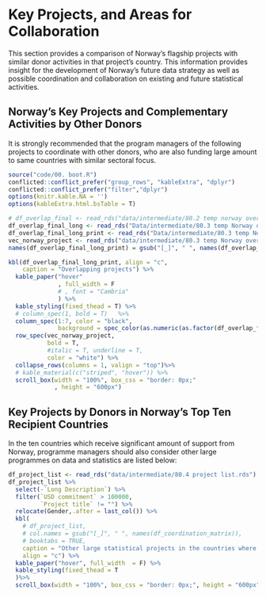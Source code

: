 # Key Projects, and Areas for Collaboration 

This section provides a comparison of Norway’s flagship projects with similar donor activities in that project’s country. This information provides insight for the development of Norway’s future data strategy as well as possible coordination and collaboration on existing and future statistical activities. 

## Norway’s Key Projects and Complementary Activities by Other Donors

It is strongly recommended that the program managers of the following projects to coordinate with other donors, who are also funding large amount to same countries with similar sectoral focus.  


``` r
source("code/00. boot.R")
conflicted::conflict_prefer("group_rows", "kableExtra", "dplyr")
conflicted::conflict_prefer("filter","dplyr")
options(knitr.kable.NA = '')
options(kableExtra.html.bsTable = T)

# df_overlap_final <- read_rds("data/intermediate/80.2 temp norway overlap.rds")
df_overlap_final_long <- read_rds("Data/intermediate/80.3 temp Norway overlaps long.rds")
df_overlap_final_long_print <- read_rds("Data/intermediate/80.3 temp Norway overlaps long print.rds")
vec_norway_project <- read_rds("data/intermediate/80.3 temp Norway overlaps vec Norway rows.rds")
names(df_overlap_final_long_print) = gsub("[_]", " ", names(df_overlap_final_long_print))

kbl(df_overlap_final_long_print, align = "c",  
    caption = "Overlapping projects") %>%
  kable_paper("hover"
              , full_width = F
              # , font = "Cambria"
              ) %>%
  kable_styling(fixed_thead = T) %>%
  # column_spec(1, bold = T)   %>%
  column_spec(1:7, color = "black",
              background = spec_color(as.numeric(as.factor(df_overlap_final_long$norway_project_number)), end = 0.5, alpha = 0.5)) %>%
  row_spec(vec_norway_project,
           bold = T,
           #italic = T, underline = T,
           color = "white") %>%
  collapse_rows(columns = 1, valign = "top")%>%
  # kable_material(c("striped", "hover")) %>% 
  scroll_box(width = "100%", box_css = "border: 0px;"
             , height = "600px") 


```


## Key Projects by Donors in Norway’s Top Ten Recipient Countries 

In the ten countries which receive significant amount of support from Norway, programme managers should also consider other large programmes on data and statistics are listed below:

``` r
df_project_list <- read_rds("data/intermediate/80.4 project list.rds")
df_project_list %>%
  select(-`Long Description`) %>% 
  filter(`USD commitment` > 100000, 
         `Project title` != "") %>% 
  relocate(Gender,.after = last_col()) %>% 
  kbl(
    # df_project_list, 
    # col.names = gsub("[_]", " ", names(df_coordination_matrix)), 
    # booktabs = TRUE,
    caption = "Other large statistical projects in the countries where Norway is also active", 
    align = "c") %>% 
  kable_paper("hover", full_width  = F) %>% 
  kable_styling(fixed_thead = T
  )%>%
  scroll_box(width = "100%", box_css = "border: 0px;", height = "600px")

```

